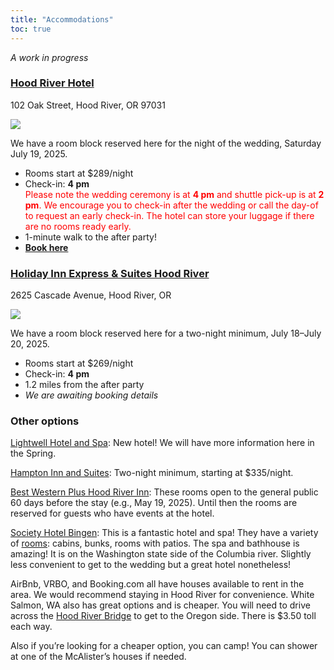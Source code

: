 ```yaml
---
title: "Accommodations"
toc: true
---
```


*A work in progress* 

### [Hood River Hotel](https://hoodriverhotel.com/)

102 Oak Street, Hood River, OR 97031

![](hotel1.jpg)

We have a room block reserved here for the night of the wedding, Saturday July 19, 2025.

- Rooms start at $289/night
- Check-in: **4 pm** <br> <span style="color:red;">Please note the wedding ceremony is at **4 pm** and shuttle pick-up is at **2 pm**. We encourage you to check-in after the wedding or call the day-of to request an early check-in. The hotel can store your luggage if there are no rooms ready early.</span>
- 1-minute walk to the after party!
- [**Book here**](https://reservations.verticalbooking.com//premium/index2.html?tot_camere=1&tot_adulti=1&tot_bambini=0&gg=19&mm=7&aa=2025&ggf=20&mmf=7&aaf=2025&notti_1=1&lingua_int=usa&id_albergo=16825&dc=4028&adulti1=1&bambini1=0&generic_codice=Mcrazeroomblock&codice_roomlist=Mcrazeroomblock)

### [Holiday Inn Express & Suites Hood River](https://www.ihg.com/holidayinnexpress/hotels/us/en/hood-river/pdxhd/hoteldetail)

2625 Cascade Avenue, Hood River, OR

![](hotel2.jpg)

We have a room block reserved here for a two-night minimum, July 18--July 20, 2025.

- Rooms start at $269/night
- Check-in: **4 pm**
- 1.2 miles from the after party
- *We are awaiting booking details*

### Other options

[Lightwell Hotel and Spa](https://lightwellhotel.com/): New hotel! We will have more information here in the Spring.

[Hampton Inn and Suites](https://www.hilton.com/en/hotels/pdxhrhx-hampton-suites-hood-river/): Two-night minimum, starting at $335/night. 

[Best Western Plus Hood River Inn](https://www.bestwestern.com/en_US/book/hotel-rooms.38121.html): These rooms open to the general public 60 days before the stay (e.g., May 19, 2025). Until then the rooms are reserved for guests who have events at the hotel. 

[Society Hotel Bingen](https://thesocietyhotel.com/bingen/): This is a fantastic hotel and spa! They have a variety of [rooms](https://secure.webrez.com/hotel/2510/calendar): cabins, bunks, rooms with patios. The spa and bathhouse is amazing! It is on the Washington state side of the Columbia river. Slightly less convenient to get to the wedding but a great hotel nonetheless!

AirBnb, VRBO, and Booking.com all have houses available to rent in the area. We would recommend staying in Hood River for convenience. White Salmon, WA also has great options and is cheaper. You will need to drive across the [Hood River Bridge](https://www.portofhoodriver.com/hood-river-bridge) to get to the Oregon side. There is $3.50 toll each way. 


Also if you're looking for a cheaper option, you can camp! You can shower at one of the McAlister's houses if needed. 

